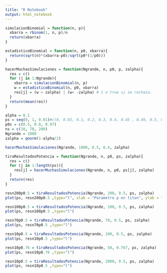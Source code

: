 ```yaml
---
title: "R Notebook"
output: html_notebook
---
```


```r
simulacionBinomial = function(n, p){
  xbarra = rbinom(1, n, p)/n
  return(xbarra)
}
```

```r
estadisticoBinomial = function(n, p0, xbarra){
  return(sqrt(n)*(xbarra-p0)/sqrt(p0*(1/p0)))
}
```

```r
hacerMuchasSimulaciones = function(Ngrande, n, p0, p, zalpha){
  res = c()
  for (j in 1:Ngrande){
    xbarra = simulacionBinomial(n, p)
    w = estadisticoBinomial(n, p0, xbarra)
    res[j] = (w > zalpha) | (w< -zalpha) # 1 o true si se rechaza. 
  }
  return(mean(res))
}
```

```r
alpha = 0.1
ps = seq(0, 1, 0.01)#c(0, 0.03, 0.1, 0.2, 0.3, 0.4, 0.45 , 0.49, 0.5, 0.51, 0.55, 0.6, 0.7, 0.8, 0.9, 0.97)
p0s = c(0.5, 0.8, 0.97)
ns = c(10, 70, 200)
Ngrande = 1000
zalpha = qnorm(1-alpha/2)
```

```r
hacerMuchasSimulaciones(Ngrande, 1000, 0.5, 0.4, zalpha)
```
```r
tiraResultadosPotencia = function(Ngrande, n, p0, ps, zalpha){
  res = c()
  for (j in 1:length(ps)){
    res[j] = hacerMuchasSimulaciones(Ngrande, n, p0, ps[j], zalpha)
  }
  return(res)
}
```

```r
resn200p0.5 = tiraResultadosPotencia(Ngrande, 200, 0.5, ps, zalpha)
plot(ps, resn200p0.5 ,type="l", xlab = "Parametro p en titon", ylab = "estimacion de potencia, cantidad de rechazos sobre total tests")
```
```r
resn100p0.5 = tiraResultadosPotencia(Ngrande, 100, 0.5, ps, zalpha)
plot(ps, resn100p0.5 ,type="l")
```
```r
resn70p0.5 = tiraResultadosPotencia(Ngrande, 70, 0.5, ps, zalpha)
plot(ps, resn70p0.5 ,type="l")
```
```r
resn10p0.5 = tiraResultadosPotencia(Ngrande, 100, 0.5, ps, zalpha)
plot(ps, resn10p0.5 ,type="l")
```
```r
resn10p0.76 = tiraResultadosPotencia(Ngrande, 50, 0.767, ps, zalpha)
plot(ps, resn10p0.76 ,type="l")

```


```r
resn10p0.5 = tiraResultadosPotencia(Ngrande, 2000, 0.5, ps, zalpha)
plot(ps, resn10p0.5 ,type="l")
```